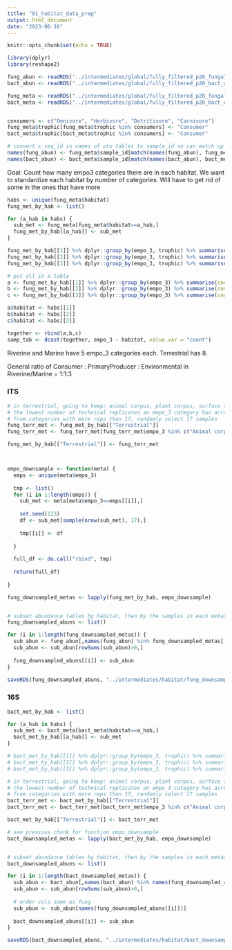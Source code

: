 ```yaml
---
title: "01_habitat_data_prep"
output: html_document
date: "2023-06-16"
---
```


```r
knitr::opts_chunk$set(echo = TRUE)
```

```r
library(dplyr)
library(reshape2)
```

```r
fung_abun <- readRDS("../intermediates/global/fully_filtered_p20_fungal_otu_table_matched_up.rds")
bact_abun <- readRDS("../intermediates/global/fully_filtered_p20_bact_otu_table_matched_up.rds")

fung_meta <- readRDS("../intermediates/global/fully_filtered_p20_fungal_otu_metadata_matched_up.rds")
bact_meta <- readRDS("../intermediates/global/fully_filtered_p20_bact_otu_metadata_matched_up.rds")


consumers <- c("Omnivore", "Herbivore", "Detritivore", "Carnivore")
fung_meta$trophic[fung_meta$trophic %in% consumers] <- "Consumer"
bact_meta$trophic[bact_meta$trophic %in% consumers] <- "Consumer"
```

```r
# convert x_seq_id in names of otu tables to sample_id so can match up between loci
names(fung_abun) <- fung_meta$sample_id[match(names(fung_abun), fung_meta$x_seq_id)]
names(bact_abun) <- bact_meta$sample_id[match(names(bact_abun), bact_meta$x_seq_id)]
```


Goal: Count how many empo3 categories there are in each habitat. We want to standardize each habitat by number of categories. Will have to get rid of some in the ones that have more

```r
habs <- unique(fung_meta$habitat)
fung_met_by_hab <- list()

for (a_hab in habs) {
  sub_met <- fung_meta[fung_meta$habitat==a_hab,]
  fung_met_by_hab[[a_hab]] <- sub_met
}

fung_met_by_hab[[1]] %>% dplyr::group_by(empo_3, trophic) %>% summarise(count=length(x_seq_id))
fung_met_by_hab[[2]] %>% dplyr::group_by(empo_3, trophic) %>% summarise(count=length(x_seq_id))
fung_met_by_hab[[3]] %>% dplyr::group_by(empo_3, trophic) %>% summarise(count=length(x_seq_id))

# put all in a table
a <- fung_met_by_hab[[1]] %>% dplyr::group_by(empo_3) %>% summarise(count=length(x_seq_id))
b <- fung_met_by_hab[[2]] %>% dplyr::group_by(empo_3) %>% summarise(count=length(x_seq_id))
c <- fung_met_by_hab[[3]] %>% dplyr::group_by(empo_3) %>% summarise(count=length(x_seq_id))

a$habitat <- habs[[1]]
b$habitat <- habs[[2]]
c$habitat <- habs[[3]]

together <- rbind(a,b,c)
samp_tab <- dcast(together, empo_3 ~ habitat, value.var = "count")

```

Riverine and Marine have 5 empo_3 categories each. Terrestrial has 8.

General ratio of Consumer : PrimaryProducer : Environmental in Riverine/Marine = 1:1:3

### ITS

```r
# in terrestrial, going to keep: animal corpus, plant corpus, surface (non-saline), plant rhizosphere, and soil (non-surface)
# the lowest number of technical replicates an empo_3 category has across all habitats is 17
# from categories with more reps than 17, randomly select 17 samples
fung_terr_met <- fung_met_by_hab[["Terrestrial"]]
fung_terr_met <- fung_terr_met[fung_terr_met$empo_3 %in% c("Animal corpus", "Plant corpus", "Surface (non-saline)", "Plant rhizosphere", "Soil (non-saline)"),]

fung_met_by_hab[["Terrestrial"]] <- fung_terr_met



empo_downsample <- function(meta) {
  emps <- unique(meta$empo_3)
  
  tmp <- list()
  for (i in 1:length(emps)) {
    sub_met <- meta[meta$empo_3==emps[[i]],]
    
    set.seed(123)
    df <- sub_met[sample(nrow(sub_met), 17),]
    
    tmp[[i]] <- df
    
  }
  
  full_df <- do.call("rbind", tmp)
  
  return(full_df)
  
}

fung_downsampled_metas <- lapply(fung_met_by_hab, empo_downsample)


# subset abundance tables by habitat, then by the samples in each metadata table
fung_downsampled_abuns <- list()

for (i in 1:length(fung_downsampled_metas)) {
  sub_abun <- fung_abun[,names(fung_abun) %in% fung_downsampled_metas[[i]]$sample_id]
  sub_abun <- sub_abun[rowSums(sub_abun)>0,]
  
  fung_downsampled_abuns[[i]] <- sub_abun
}

saveRDS(fung_downsampled_abuns, "../intermediates/habitat/fung_downsampled_otu_tables_by_hab.rds")

```

### 16S

```r
bact_met_by_hab <- list()

for (a_hab in habs) {
  sub_met <- bact_meta[bact_meta$habitat==a_hab,]
  bact_met_by_hab[[a_hab]] <- sub_met
}

# bact_met_by_hab[[1]] %>% dplyr::group_by(empo_3, trophic) %>% summarise(count=length(x_seq_id))
# bact_met_by_hab[[2]] %>% dplyr::group_by(empo_3, trophic) %>% summarise(count=length(x_seq_id))
# bact_met_by_hab[[3]] %>% dplyr::group_by(empo_3, trophic) %>% summarise(count=length(x_seq_id))

# in terrestrial, going to keep: animal corpus, plant corpus, surface (non-saline), plant rhizosphere, and soil (non-surface)
# the lowest number of technical replicates an empo_3 category has across all habitats is 17
# from categories with more reps than 17, randomly select 17 samples
bact_terr_met <- bact_met_by_hab[["Terrestrial"]]
bact_terr_met <- bact_terr_met[bact_terr_met$empo_3 %in% c("Animal corpus", "Plant corpus", "Surface (non-saline)", "Plant rhizosphere", "Soil (non-saline)"),]

bact_met_by_hab[["Terrestrial"]] <- bact_terr_met

# see previous chunk for function empo_downsample
bact_downsampled_metas <- lapply(bact_met_by_hab, empo_downsample)


# subset abundance tables by habitat, then by the samples in each metadata table
bact_downsampled_abuns <- list()

for (i in 1:length(bact_downsampled_metas)) {
  sub_abun <- bact_abun[,names(bact_abun) %in% names(fung_downsampled_abuns[[i]])]
  sub_abun <- sub_abun[rowSums(sub_abun)>0,]
  
  # order cols same as fung
  sub_abun <- sub_abun[names(fung_downsampled_abuns[[i]])]
  
  bact_downsampled_abuns[[i]] <- sub_abun
}

saveRDS(bact_downsampled_abuns, "../intermediates/habitat/bact_downsampled_otu_tables_by_hab.rds")

```








